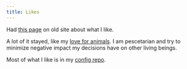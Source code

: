 ```yaml
---
title: Likes
---
```


Had [this page](https://23-personal.nikiv.dev/likes) on old site about what I like.

A lot of it stayed, like my [love for animals](/values). I am pescetarian and try to minimize negative impact my decisions have on other living beings.

Most of what I like is in my [config repo](https://github.com/nikitavoloboev/config).
